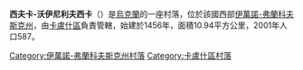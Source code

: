{{coord|49|11|32|N|24|32|14|E|scale:30000|display=title}}

'''西夫卡-沃伊尼利夫西卡'''（{{lang-uk|Сівка-Войнилівська}}）是[[烏克蘭|烏克蘭]]的一座村落，位於該國西部[[伊萬諾-弗蘭科夫斯克州|伊萬諾-弗蘭科夫斯克州]]，由[[卡盧什區|卡盧什區]]負責管轄，始建於1456年，面積10.94平方公里，2001年人口587。

{{DEFAULTSORT:Сівка-Войнилівська}}
[[Category:伊萬諾-弗蘭科夫斯克州村落|Category:伊萬諾-弗蘭科夫斯克州村落]]
[[Category:卡盧什區村落|Category:卡盧什區村落]]


{{IvanoFrankivsk-geo-stub}}